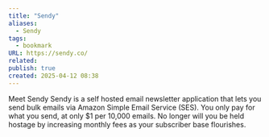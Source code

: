```yaml
---
title: "Sendy"
aliases:
  - Sendy
tags:
  - bookmark
URL: https://sendy.co/
related: 
publish: true
created: 2025-04-12 08:38
---
```




Meet Sendy
Sendy is a self hosted email newsletter application that lets you send bulk emails via Amazon Simple Email Service (SES). You only pay for what you send, at only $1 per 10,000 emails. No longer will you be held hostage by increasing monthly fees as your subscriber base flourishes.